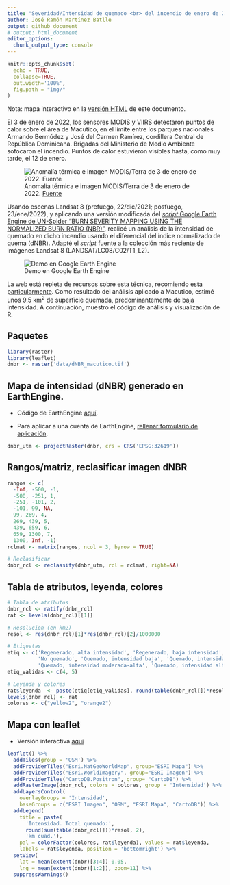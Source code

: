 ```yaml
---
title: "Severidad/Intensidad de quemado <br> del incendio de enero de 2022 en Macutico, <br> Cordillera Central, República Dominicana"
author: José Ramón Martínez Batlle
output: github_document
# output: html_document
editor_options: 
  chunk_output_type: console
---
```


<!-- README.md is generated from README.Rmd. Please edit that file -->

```r
knitr::opts_chunk$set(
  echo = TRUE,
  collapse=TRUE,
  out.width='100%',
  fig.path = "img/"
)
```

Nota: mapa interactivo en la [versión HTML](https://geofis.github.io/fuego-macutico-202201/README.html) de este documento.

El 3 de enero de 2022, los sensores MODIS y VIIRS detectaron puntos de calor sobre el área de Macutico, en el límite entre los parques nacionales Armando Bermúdez y José del Carmen Ramírez, cordillera Central de República Dominicana. Brigadas del Ministerio de Medio Ambiente sofocaron el incendio. Puntos de calor estuvieron visibles hasta, como muy tarde, el 12 de enero.

![Anomalía térmica e imagen MODIS/Terra de 3 de enero de 2022. [Fuente](https://firms.modaps.eosdis.nasa.gov/map/#t:adv;m:advanced;d:2022-01-03;l:noaa20-viirs,viirs,modis_a,modis_t,protected_areas,terra_crc;@-71.1,19.0,10z)](modis-20220103.jpg)

Usando escenas Landsat 8 (prefuego, 22/dic/2021; posfuego, 23/ene/2022), y aplicando una versión modificada del [*script* Google Earth Engine de UN-Spider "BURN SEVERITY MAPPING USING THE NORMALIZED BURN RATIO (NBR)"](https://un-spider.org/advisory-support/recommended-practices/recommended-practice-burn-severity/burn-severity-earth-engine), realicé un análisis de la intensidad de quemado en dicho incendio usando el diferencial del índice normalizado de quema (dNBR). Adapté el *script* fuente a la colección más reciente de imágenes Landsat 8 (LANDSAT/LC08/C02/T1_L2).

![Demo en Google Earth Engine](demo-en-gee.gif)

La web está repleta de recursos sobre esta técnica, recomiendo [esta particularmente](https://un-spider.org/es/node/10959). Como resultado del análisis aplicado a Macutico, estimé unos 9.5 km<sup>2</sup> de superficie quemada, predominantemente de baja intensidad. A continuación, muestro el código de análisis y visualización de R.

## Paquetes

```r
library(raster)
library(leaflet)
dnbr <- raster('data/dNBR_macutico.tif')
```

## Mapa de intensidad (dNBR) generado en EarthEngine.

- Código de EarthEngine [aquí](https://code.earthengine.google.com/?scriptPath=users%2Fjoseramon%2Fpublic%3Aburn-severity-macutico-2022).

- Para aplicar a una cuenta de EarthEngine, [rellenar formulario de aplicación](https://signup.earthengine.google.com/#!/).

```r
dnbr_utm <- projectRaster(dnbr, crs = CRS('EPSG:32619'))
```

## Rangos/matriz, reclasificar imagen dNBR

```r
rangos <- c(
  -Inf, -500, -1,
  -500, -251, 1,
  -251, -101, 2,
  -101, 99, NA,
  99, 269, 4,
  269, 439, 5,
  439, 659, 6,
  659, 1300, 7,
  1300, Inf, -1) 
rclmat <- matrix(rangos, ncol = 3, byrow = TRUE)

# Reclasificar
dnbr_rcl <- reclassify(dnbr_utm, rcl = rclmat, right=NA)
```

## Tabla de atributos, leyenda, colores

```r
# Tabla de atributos
dnbr_rcl <- ratify(dnbr_rcl)
rat <- levels(dnbr_rcl)[[1]]

# Resolucion (en km2)
resol <- res(dnbr_rcl)[1]*res(dnbr_rcl)[2]/1000000

# Etiquetas
etiq <- c('Regenerado, alta intensidad', 'Regenerado, baja intensidad', 
          'No quemado', 'Quemado, intensidad baja', 'Quemado, intensidad moderada-baja', 
          'Quemado, intensidad moderada-alta', 'Quemado, intensidad alta')
etiq_validas <- c(4, 5)

# Leyenda y colores
rat$leyenda  <- paste(etiq[etiq_validas], round(table(dnbr_rcl[])*resol, 3), 'km cuad.')
levels(dnbr_rcl) <- rat
colores <- c("yellow2", "orange2")
```

## Mapa con leaflet

- Versión interactiva [aquí](https://geofis.github.io/fuego-macutico-202201/README.html)

```r
leaflet() %>%
  addTiles(group = 'OSM') %>%
  addProviderTiles("Esri.NatGeoWorldMap", group="ESRI Mapa") %>%
  addProviderTiles("Esri.WorldImagery", group="ESRI Imagen") %>%
  addProviderTiles("CartoDB.Positron", group= "CartoDB") %>%
  addRasterImage(dnbr_rcl, colors = colores, group = 'Intensidad') %>% 
  addLayersControl(
    overlayGroups = 'Intensidad',
    baseGroups = c("ESRI Imagen", "OSM", "ESRI Mapa", "CartoDB")) %>%
  addLegend(
    title = paste(
      'Intensidad. Total quemado:',
      round(sum(table(dnbr_rcl[]))*resol, 2),
      'km cuad.'),
    pal = colorFactor(colores, rat$leyenda), values = rat$leyenda,
    labels = rat$leyenda, position = 'bottomright') %>% 
  setView(
    lat = mean(extent(dnbr)[3:4])-0.05,
    lng = mean(extent(dnbr)[1:2]), zoom=11) %>% 
  suppressWarnings()
```

